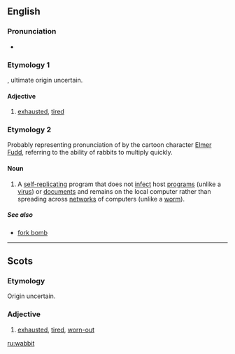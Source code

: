 ==English==

===Pronunciation===
* {{IPA|/ˈwæbɪt/}}
*: {{rhymes|æbɪt}}

===Etymology 1===
{{etyl|sco}} {{term|wabbit|lang=sco}}, ultimate origin uncertain.

====Adjective====
{{en-adj}}

# {{Scotland}} [[exhausted]], [[tired]]

===Etymology 2===
Probably representing pronunciation of {{term|rabbit}} by the cartoon character [[w:Elmer Fudd|Elmer Fudd]], referring to the ability of rabbits to multiply quickly.

====Noun====
{{wikipedia}}
{{en-noun}}

# {{computing}} A [[self-replicating]] program that does not [[infect]] host [[program]]s (unlike a [[virus]]) or [[document]]s and remains on the local computer rather than spreading across [[network]]s of computers (unlike a [[worm]]).

=====See also=====
* [[fork bomb]]

----

==Scots==

===Etymology===
Origin uncertain.

===Adjective===
{{sco-adj}}

# [[exhausted]], [[tired]], [[worn-out]]

[[ru:wabbit]]